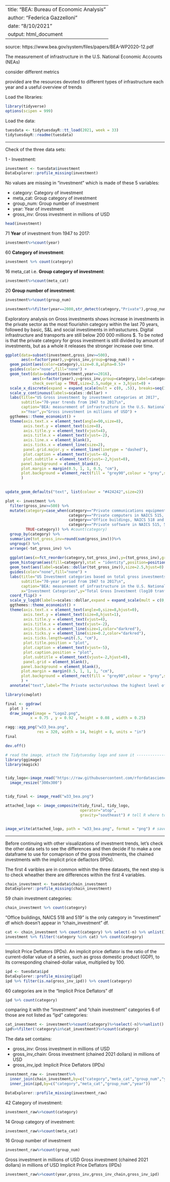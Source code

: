 
---
title: "BEA: Bureau of Economic Analysis"
author: "Federica Gazzelloni"
date: "8/10/2021"
output: html_document
---

source: https://www.bea.gov/system/files/papers/BEA-WP2020-12.pdf



The measurement of infrastructure in the U.S. National Economic Accounts (NEAs) 

consider different metrics

provided are the resources devoted to different types of infrastructure each year and a useful overview of trends


Load the libraries:
```r
library(tidyverse)
options(scipen = 999)
```

Load the data:
```r
tuesdata <- tidytuesdayR::tt_load(2021, week = 33)
tidytuesdayR::readme(tuesdata)
```


-------------------------


Check of the three data sets:


1 - Investment:

```r
investment <- tuesdata$investment
DataExplorer::profile_missing(investment)
```


No values are missing in "investment" which is made of these 5 variables:

- category: Category of investment
- meta_cat:	Group category of investment
- group_num: Group number of investment
- year:	Year of investment
- gross_inv: Gross investment in millions of USD


```r
head(investment)
```


71 **Year** of investment from 1947 to 2017:

```r
investment%>%count(year)
```


60 **Category of investment**:
```r
investment %>% count(category)
```

16 meta_cat i.e. **Group category of investment**:

```r
investment%>%count(meta_cat)
```

20 **Group number of investment**:

```r
investment%>%count(group_num)
```

```r

investment%>%filter(year==2000,str_detect(category,"Private"),group_num%in%seq(1,10,by=1))
```



Exploratory analysis on Gross investments shows increase in investments in the private sector as the most flourishin category within the last 70 years, followed by basic, S&L and social investiments in infrastuctures. Digital infrastructure and transports are still below 200 000 millions $.
To be noted is that the private category for gross investment is still divided by amount of investments, but as a whole it releases the stronger increase over time.


```r

ggplot(data=subset(investment,gross_inv>=500),
       aes(x=factor(year),y=gross_inv,group=group_num)) +
  geom_point(aes(color=category),size=0.8,alpha=0.5)+ 
  guides(color="none",fill="none") +
  geom_text(data=subset(investment,year==2016),
            aes(x=factor(year),y=gross_inv,group=category,label=category),
            check_overlap = TRUE,size=2.5,nudge_x = 3,hjust=0) +
  scale_x_discrete(expand = expand_scale(mult = c(0, .5)), breaks=seq(1947,2017,5)) +
  scale_y_continuous(labels=scales::dollar) +
  labs(title="US Gross investment by investment categories at 2017", 
       subtitle="70-year trends from 1947 to 2017\n",
       caption="BEA: measurement of infrastructure in the U.S. National Economic Accounts (NEAs) \nInfographic: @fgazzelloni",
       x="Year",y="Gross investment in millions of USD") +
  ggthemes::theme_economist() +
  theme(axis.text.x = element_text(angle=90,size=8),
        axis.text.y = element_text(size=8),
        axis.title.y = element_text(vjust=4),
        axis.title.x = element_text(vjust=-2),
        axis.line.x = element_blank(),
        axis.ticks.x = element_line(size=2),
        panel.grid.major.y = element_line(linetype = "dashed"),
        plot.caption = element_text(vjust=-4),
        plot.subtitle = element_text(vjust=-2,hjust=0),
       panel.background = element_blank(), 
       plot.margin = margin(0.5, 1, 1, 0.5, "cm"),
       plot.background = element_rect(fill = "grey90",colour = "grey",size = 2)
       )
  
```


```r
update_geom_defaults("text", list(colour = "#424242",size=2))

plot <- investment %>%
  filter(gross_inv>=500) %>%
  mutate(category=case_when(category=="Private communications equipment in NAICS 515, 517, 518, and 519"~"Private communications equipment in NAICS",
                            category=="Private computers in NAICS 515, 517, 518, and 519"~"Private computers in NAICS",
                            category=="Office buildings, NAICS 518 and 519"~"Office buildings, NAICS",
                            category=="Private software in NAICS 515, 517, 518, and 519"~"Private software in NAICS",
         TRUE~category)) %>% #count(category)
  group_by(category) %>%
  summarize(tot_gross_inv=round(sum(gross_inv)))%>%
  ungroup() %>%
  arrange(-tot_gross_inv) %>%
  
  ggplot(aes(x=fct_reorder(category,tot_gross_inv),y=(tot_gross_inv),group=category)) +
  geom_histogram(aes(fill=category),stat = "identity",position=position_dodge(width=0.5),size=0.8,alpha=0.5,bins = 50)+ 
  geom_text(aes(label=scales::dollar(tot_gross_inv)),size=2.5,hjust=0) +
  guides(color="none",fill="none") +
  labs(title="US Investment categories based on total gross investments", 
       subtitle="70-year period from 1947 to 2017\n",
       caption="BEA: measurement of infrastructure in the U.S. National Economic Accounts (NEAs)\n \nInfographic: @fgazzelloni\n DataSource: TidyTuesday Week33: BEA Infrastructure Investment",
       x="Investment Categories",y="Total Gross Investment (log10 tranformation)") +
  coord_flip() +
  scale_y_log10(labels=scales::dollar,expand = expand_scale(mult = c(0, .3))) +
  ggthemes::theme_economist() +
  theme(axis.text.x = element_text(angle=0,size=8,hjust=0),
        axis.text.y = element_text(size=8,hjust=1),
        axis.title.y = element_text(vjust=4),
        axis.title.x = element_text(vjust=-2),
        axis.ticks.x = element_line(size=1,color="darkred"),
        axis.ticks.y = element_line(size=0.2,color="darkred"),
        axis.ticks.length=unit(.5, "cm"),
        plot.title.position = "plot",
        plot.caption = element_text(vjust=-5),
        plot.caption.position = "plot",
        plot.subtitle = element_text(vjust=-2,hjust=0),
        panel.grid = element_blank(),
       panel.background = element_blank(), 
       plot.margin = margin(0.5, 1, 1, 1, "cm"),
       plot.background = element_rect(fill = "grey90",colour = "grey",size = 2)
       ) +
  annotate("text",label="The Private sector\nshows the highest level of \nincrease in investments within the last 70 years.\n Private total gross investments is followed\n by S&L pensions,\n investments in basic, \nand social infrastructures. \nDigital infrastructure and transports \nare before Power, Health , \nHighways and finally Education \nwith about 2 000 000 millions $ total investment.",x=25,y=100000000,size=4)
```


```r
library(cowplot)
```


```r
final <- ggdraw(
  plot ) +
  draw_image(image = "Logo2.png",
           x = 0.75 , y = 0.92 , height = 0.08 , width = 0.25)
```



```r
ragg::agg_png("w33_bea.png",
              res = 320, width = 14, height = 8, units = "in")
final

dev.off()
```


```r

# read the image, attach the Tidytuesday logo and save it --------------------------
library(ggimage)
library(magick)


tidy_logo<-image_read("https://raw.githubusercontent.com/rfordatascience/tidytuesday/master/static/plot_logo.png") %>%
  image_resize("300x300")


tidy_final <- image_read("w33_bea.png")

attached_logo <- image_composite(tidy_final, tidy_logo,
                                 operator="atop",
                                 gravity="southeast") # tell R where to put the logo


image_write(attached_logo, path = "w33_bea.png", format = "png") # save final plot

```




---------------------



Before continuing with other visualizations of investment trends, let's check the other data sets to see the differences and then decide if to make a one dataframe to use for comaprison of the gross investments, the chained investments with the implicit price deflactors (IPDs).

The first 4 varibles are in common within the three datasets, the next step is to check wheather there are differences within the first 4 variables.




```r
chain_investment <- tuesdata$chain_investment
DataExplorer::profile_missing(chain_investment)
```


59 chain investment categories:
```r
chain_investment %>% count(category)
```

"Office buildings, NAICS 518 and 519" is the only category in "investiment" df which doesn't appear in "chain_investment" df.

```r
cat <- chain_investment %>% count(category) %>% select(-n) %>% unlist()
investment %>% filter(!category %in% cat) %>% count(category)
```

-----------------------------

Implicit Price Deflators (IPDs). 
An implicit price deflator is the ratio of the current-dollar value of a series, such as gross domestic product (GDP), to its corresponding chained-dollar value, multiplied by 100.

```r
ipd <- tuesdata$ipd
DataExplorer::profile_missing(ipd)
ipd %>% filter(is.na(gross_inv_ipd)) %>% count(category)
```


60 categories are in the "Implicit Price Deflators" df

```r
ipd %>% count(category)
```

comparing it with the "investment" and "chain investment" categories 6 of those are not listed as "ipd" categories:

```r
cat_investment <- investment%>%count(category)%>%select(-n)%>%unlist()
ipd%>%filter(!category%in%cat_investment)%>%count(category)
```


The data set contains:

- gross_inv:	Gross investment in millions of USD
- gross_inv_chain:	Gross investment (chained 2021 dollars) in millions of USD
- gross_inv_ipd: Implicit Price Deflators (IPDs)

```r
investment_raw <- investment%>%
  inner_join(chain_investment,by=c("category","meta_cat","group_num","year")) %>%
  inner_join(ipd,by=c("category","meta_cat","group_num","year"))
```

```r
DataExplorer::profile_missing(investment_raw)
```


42 Category of investment: 
```r
investment_raw%>%count(category)
```


14 Group category of investment:
```r
investment_raw%>%count(meta_cat)
```

16 Group number of investment
```r
investment_raw%>%count(group_num)
```



Gross investment in millions of USD
Gross investment (chained 2021 dollars) in millions of USD
Implicit Price Deflators (IPDs) 
```r
investment_raw%>%count(year,gross_inv,gross_inv_chain,gross_inv_ipd)
```





